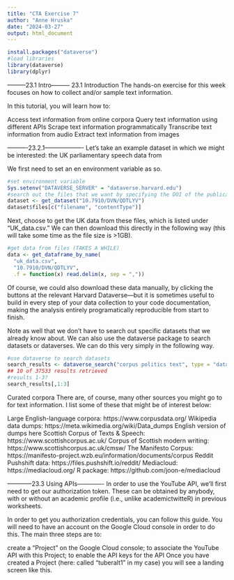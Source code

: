 ```yaml
---
title: "CTA Exercise 7"
author: "Anne Hruska"
date: "2024-03-27"
output: html_document
---
```


```r
install.packages("dataverse")
#load libraries
library(dataverse)
library(dplyr)
```
---------23.1 Intro---------
23.1 Introduction
The hands-on exercise for this week focuses on how to collect and/or sample text information.

In this tutorial, you will learn how to:

Access text information from online corpora
Query text information using different APIs
Scrape text information programmatically
Transcribe text information from audio
Extract text information from images


----------23.2.1-------------------
Let’s take an example dataset in which we might be interested: the UK parliamentary speech data from

We first need to set an en environment variable as so.
```r
#set environment variable 
Sys.setenv("DATAVERSE_SERVER" = "dataverse.harvard.edu")
#search out the files that we want by specifying the DOI of the publication data in question. We can find this as a series of numbers and letters that come after “https://doi.org/” as shown below.
dataset <- get_dataset("10.7910/DVN/QDTLYV")
dataset$files[c("filename", "contentType")]
```
Next, choose to get the UK data from these files, which is listed under “UK_data.csv.” We can then download this directly in the following way (this will take some time as the file size is >1GB).
```r
#get data from files (TAKES A WHILE)
data <- get_dataframe_by_name(
  "uk_data.csv",
  "10.7910/DVN/QDTLYV",
  .f = function(x) read.delim(x, sep = ","))
```
Of course, we could also download these data manually, by clicking the buttons at the relevant Harvard Dataverse—but it is sometimes useful to build in every step of your data collection to your code documentation, making the analysis entirely programatically reproducible from start to finish.

Note as well that we don’t have to search out specific datasets that we already know about. We can also use the dataverse package to search datasets or dataverses. We can do this very simply in the following way.
```r
#use dataverse to search datasets
search_results <- dataverse_search("corpus politics text", type = "dataset", per_page = 10)
## 10 of 37533 results retrieved
#results 1-3?
search_results[,1:3]
```
 Curated corpora
There are, of course, many other sources you might go to for text information. I list some of these that might be of interest below:

Large English-language corpora: https://www.corpusdata.org/
Wikipedia data dumps: https://meta.wikimedia.org/wiki/Data_dumps
English version of dumps here
Scottish Corpus of Texts & Speech: https://www.scottishcorpus.ac.uk/
Corpus of Scottish modern writing: https://www.scottishcorpus.ac.uk/cmsw/
The Manifesto Corpus: https://manifesto-project.wzb.eu/information/documents/corpus
Reddit Pushshift data: https://files.pushshift.io/reddit/
Mediacloud: https://mediacloud.org/
R package: https://github.com/joon-e/mediacloud

------------23.3 Using APIs-------------
In order to use the YouTube API, we’ll first need to get our authorization token. These can be obtained by anybody, with or without an academic profile (i.e., unlike academictwitteR) in previous worksheets.

In order to get you authorization credentials, you can follow this guide. You will need to have an account on the Google Cloud console in order to do this. The main three steps are to:

create a “Project” on the Google Cloud console;
to associate the YouTube API with this Project;
to enable the API keys for the API
Once you have created a Project (here: called “tuberalt1” in my case) you will see a landing screen like this.

```r

```





